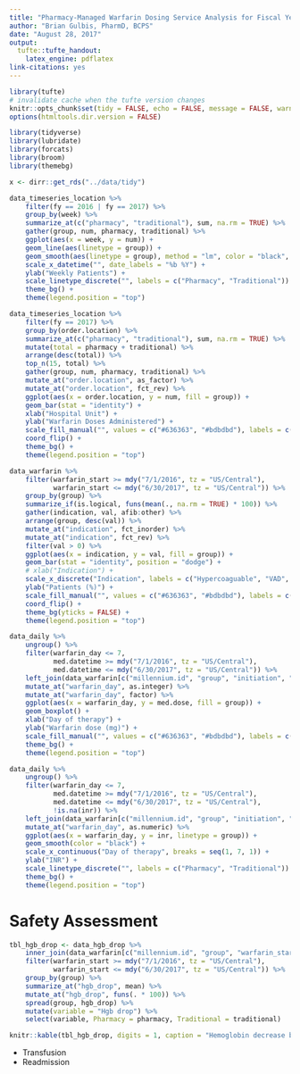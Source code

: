 ```yaml
---
title: "Pharmacy-Managed Warfarin Dosing Service Analysis for Fiscal Year 2017"
author: "Brian Gulbis, PharmD, BCPS"
date: "August 28, 2017"
output:
  tufte::tufte_handout:
    latex_engine: pdflatex
link-citations: yes
---
```


```r
library(tufte)
# invalidate cache when the tufte version changes
knitr::opts_chunk$set(tidy = FALSE, echo = FALSE, message = FALSE, warning = FALSE, cache.extra = packageVersion('tufte'))
options(htmltools.dir.version = FALSE)
```

```r
library(tidyverse)
library(lubridate)
library(forcats)
library(broom)
library(themebg)

x <- dirr::get_rds("../data/tidy")
```

```r
data_timeseries_location %>%
    filter(fy == 2016 | fy == 2017) %>%
    group_by(week) %>%
    summarize_at(c("pharmacy", "traditional"), sum, na.rm = TRUE) %>%
    gather(group, num, pharmacy, traditional) %>%
    ggplot(aes(x = week, y = num)) +
    geom_line(aes(linetype = group)) +
    geom_smooth(aes(linetype = group), method = "lm", color = "black", se = FALSE) +
    scale_x_datetime("", date_labels = "%b %Y") +
    ylab("Weekly Patients") +
    scale_linetype_discrete("", labels = c("Pharmacy", "Traditional")) +
    theme_bg() +
    theme(legend.position = "top")
```

```r
data_timeseries_location %>%
    filter(fy == 2017) %>%
    group_by(order.location) %>%
    summarize_at(c("pharmacy", "traditional"), sum, na.rm = TRUE) %>%
    mutate(total = pharmacy + traditional) %>%
    arrange(desc(total)) %>%
    top_n(15, total) %>%
    gather(group, num, pharmacy, traditional) %>%
    mutate_at("order.location", as_factor) %>%
    mutate_at("order.location", fct_rev) %>%
    ggplot(aes(x = order.location, y = num, fill = group)) +
    geom_bar(stat = "identity") +
    xlab("Hospital Unit") +
    ylab("Warfarin Doses Administered") +
    scale_fill_manual("", values = c("#636363", "#bdbdbd"), labels = c("Pharmacy", "Traditional")) +
    coord_flip() +
    theme_bg() +
    theme(legend.position = "top")
```

```r
data_warfarin %>%
    filter(warfarin_start >= mdy("7/1/2016", tz = "US/Central"),
           warfarin_start <= mdy("6/30/2017", tz = "US/Central")) %>%
    group_by(group) %>%
    summarize_if(is.logical, funs(mean(., na.rm = TRUE) * 100)) %>%
    gather(indication, val, afib:other) %>%
    arrange(group, desc(val)) %>%
    mutate_at("indication", fct_inorder) %>%
    mutate_at("indication", fct_rev) %>%
    filter(val > 0) %>%
    ggplot(aes(x = indication, y = val, fill = group)) +
    geom_bar(stat = "identity", position = "dodge") +
    # xlab("Indication") +
    scale_x_discrete("Indication", labels = c("Hypercoaguable", "VAD", "Stroke", "Other", "Thrombus", "PE", "Valve", "DVT", "A.fib")) +
    ylab("Patients (%)") +
    scale_fill_manual("", values = c("#636363", "#bdbdbd"), labels = c("Pharmacy", "Traditional")) +
    coord_flip() +
    theme_bg(yticks = FALSE) +
    theme(legend.position = "top")
```

```r
data_daily %>%
    ungroup() %>%
    filter(warfarin_day <= 7,
           med.datetime >= mdy("7/1/2016", tz = "US/Central"),
           med.datetime <= mdy("6/30/2017", tz = "US/Central")) %>%
    left_join(data_warfarin[c("millennium.id", "group", "initiation", "indication_group")], by = "millennium.id") %>%
    mutate_at("warfarin_day", as.integer) %>%
    mutate_at("warfarin_day", factor) %>%
    ggplot(aes(x = warfarin_day, y = med.dose, fill = group)) +
    geom_boxplot() +
    xlab("Day of therapy") +
    ylab("Warfarin dose (mg)") +
    scale_fill_manual("", values = c("#636363", "#bdbdbd"), labels = c("Pharmacy", "Traditional")) +
    theme_bg() +
    theme(legend.position = "top")
```

```r
data_daily %>%
    ungroup() %>%
    filter(warfarin_day <= 7,
           med.datetime >= mdy("7/1/2016", tz = "US/Central"),
           med.datetime <= mdy("6/30/2017", tz = "US/Central"),
           !is.na(inr)) %>%
    left_join(data_warfarin[c("millennium.id", "group", "initiation", "indication_group")], by = "millennium.id") %>%
    mutate_at("warfarin_day", as.numeric) %>%
    ggplot(aes(x = warfarin_day, y = inr, linetype = group)) +
    geom_smooth(color = "black") +
    scale_x_continuous("Day of therapy", breaks = seq(1, 7, 1)) +
    ylab("INR") +
    scale_linetype_discrete("", labels = c("Pharmacy", "Traditional")) +
    theme_bg() +
    theme(legend.position = "top")
```

# Safety Assessment

```r
tbl_hgb_drop <- data_hgb_drop %>%
    inner_join(data_warfarin[c("millennium.id", "group", "warfarin_start")], by = "millennium.id") %>%
    filter(warfarin_start >= mdy("7/1/2016", tz = "US/Central"),
           warfarin_start <= mdy("6/30/2017", tz = "US/Central")) %>%
    group_by(group) %>%
    summarize_at("hgb_drop", mean) %>%
    mutate_at("hgb_drop", funs(. * 100)) %>%
    spread(group, hgb_drop) %>%
    mutate(variable = "Hgb drop") %>%
    select(variable, Pharmacy = pharmacy, Traditional = traditional) 

knitr::kable(tbl_hgb_drop, digits = 1, caption = "Hemoglobin decrease by >/= 2 g/dL within a 48-hour period")
```



* Transfusion
* Readmission
